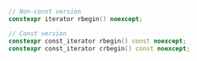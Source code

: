 ```cpp
// Non-const version
constexpr iterator rbegin() noexcept;

// Const version
constexpr const_iterator rbegin() const noexcept;
constexpr const_iterator crbegin() const noexcept;
```